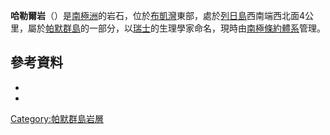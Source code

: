 {{coord|64|4|S|62|6|W|source:GNIS|display=title}}

'''哈勒爾岩'''（{{lang-en|Haller Rocks}}）是[[南極洲|南極洲]]的岩石，位於[[布凱灣|布凱灣]]東部，處於[[列日島|列日島]]西南端西北面4公里，屬於[[帕默群島|帕默群島]]的一部分，以[[瑞士|瑞士]]的生理學家命名，現時由[[南極條約體系|南極條約體系]]管理。

==參考資料==
*{{cite gnis | type = antarid | id = 6247| name = Haller Rocks | accessdate = 2012-05-17}}
*{{usgs-gazetteer|id=6247}}

{{DEFAULTSORT:Haller Rocks}}
[[Category:帕默群島岩層|Category:帕默群島岩層]]


{{PalmerArchipelago-geo-stub}}